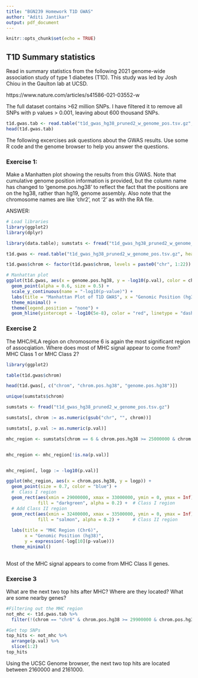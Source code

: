 ```yaml
---
title: "BGN239 Homework T1D GWAS"
author: "Aditi Jantikar"
output: pdf_document
---
```


```r
knitr::opts_chunk$set(echo = TRUE)
```

## T1D Summary statistics

Read in summary statistics from the following 2021 genome-wide association study of type 1 diabetes (T1D).
This study was led by Josh Chiou in the Gaulton lab at UCSD.

https://www.nature.com/articles/s41586-021-03552-w


The full dataset contains >62 million SNPs. I have filtered it to remove all SNPs with p values > 0.001, leaving about 600 thousand SNPs.

```r

t1d.gwas.tab <- read.table("t1d_gwas_hg38_pruned2_w_genome_pos.tsv.gz", header=T)
head(t1d.gwas.tab)


```

The following excercises ask questions about the GWAS results. Use some R code and the genome browser to help you answer the questions.


### Exercise 1:

Make a Manhatten plot showing the results from this GWAS. Note that cumulative genome position information is provided,
but the column name has changed to 'genome.pos.hg38' to reflect the fact that the positions are on the hg38, rather than hg19, genome assembly. Also note that the chromosome names are like 'chr2', not '2' as with the RA file.

ANSWER:

```r
# Load libraries
library(ggplot2)
library(dplyr)
```
```r
library(data.table); sumstats <- fread("t1d_gwas_hg38_pruned2_w_genome_pos.tsv.gz")
```


```r
t1d.gwas <- read.table("t1d_gwas_hg38_pruned2_w_genome_pos.tsv.gz", header = TRUE)

t1d.gwas$chrom <- factor(t1d.gwas$chrom, levels = paste0("chr", 1:22))

# Manhattan plot
ggplot(t1d.gwas, aes(x = genome.pos.hg38, y = -log10(p.val), color = chrom)) +
  geom_point(alpha = 0.6, size = 0.5) +
  scale_y_continuous(name = "-log10(p-value)") +
  labs(title = "Manhattan Plot of T1D GWAS", x = "Genomic Position (hg38)") +
  theme_minimal() +
  theme(legend.position = "none") +
  geom_hline(yintercept = -log10(5e-8), color = "red", linetype = "dashed")

```


### Exercise 2

The MHC/HLA region on chromosome 6 is again the most significant region of assocqiation. Where does most of MHC signal appear to come from? MHC Class 1 or MHC Class 2?

```r
library(ggplot2)
```


```r
table(t1d.gwas$chrom)
```
```r
head(t1d.gwas[, c("chrom", "chrom.pos.hg38", "genome.pos.hg38")])
```

```r
unique(sumstats$chrom)
```


```r

sumstats <- fread("t1d_gwas_hg38_pruned2_w_genome_pos.tsv.gz")

sumstats[, chrom := as.numeric(gsub("chr", "", chrom))]

sumstats[, p.val := as.numeric(p.val)]

mhc_region <- sumstats[chrom == 6 & chrom.pos.hg38 >= 25000000 & chrom.pos.hg38 <= 35000000]


mhc_region <- mhc_region[!is.na(p.val)]


mhc_region[, logp := -log10(p.val)]

ggplot(mhc_region, aes(x = chrom.pos.hg38, y = logp)) +
  geom_point(size = 0.7, color = "blue") +
  #  Class I region 
  geom_rect(aes(xmin = 29000000, xmax = 33000000, ymin = 0, ymax = Inf),
            fill = "darkgreen", alpha = 0.2) +  # Class I region
  # Add Class II region
  geom_rect(aes(xmin = 32400000, xmax = 33500000, ymin = 0, ymax = Inf),
            fill = "salmon", alpha = 0.2) +     # Class II region
  
  labs(title = "MHC Region (Chr6)",
       x = "Genomic Position (hg38)",
       y = expression(-log[10](p-value))) 
  theme_minimal() 
  
```


Most of the MHC signal appears to come from MHC Class II genes.


### Exercise 3

What are the next two top hits after MHC? Where are they located? What are some nearby genes?

```r
#Filtering out the MHC region
not_mhc <- t1d.gwas.tab %>%
  filter(!(chrom == "chr6" & chrom.pos.hg38 >= 29900000 & chrom.pos.hg38 <= 33400000))

#Get top SNPs
top_hits <- not_mhc %>%
  arrange(p.val) %>%
  slice(1:2)
top_hits
```

Using the UCSC Genome browser, the next two top hits are located between 2160000 and 2161000. 


